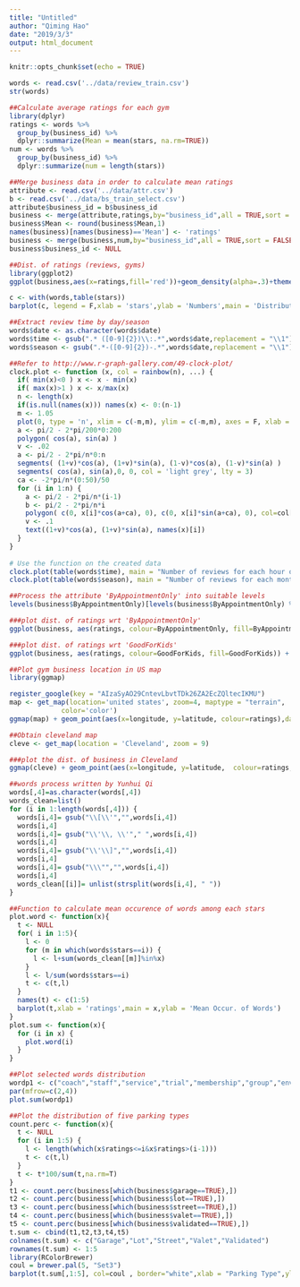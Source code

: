 ```yaml
---
title: "Untitled"
author: "Qiming Hao"
date: "2019/3/3"
output: html_document
---
```


```r
knitr::opts_chunk$set(echo = TRUE)
```

```r
words <- read.csv('../data/review_train.csv')
str(words)
```

```r
##Calculate average ratings for each gym
library(dplyr)
ratings <- words %>%
  group_by(business_id) %>%
  dplyr::summarize(Mean = mean(stars, na.rm=TRUE))
num <- words %>%
  group_by(business_id) %>%
  dplyr::summarize(num = length(stars))
```

```r
##Merge business data in order to calculate mean ratings
attribute <- read.csv('../data/attr.csv')
b <- read.csv('../data/bs_train_select.csv')
attribute$business_id = b$business_id
business <- merge(attribute,ratings,by="business_id",all = TRUE,sort = FALSE)
business$Mean <- round(business$Mean,1)
names(business)[names(business)=='Mean'] <- 'ratings'
business <- merge(business,num,by="business_id",all = TRUE,sort = FALSE)
business$business_id <- NULL
```


```r
##Dist. of ratings (reviews, gyms)
library(ggplot2)
ggplot(business,aes(x=ratings,fill='red'))+geom_density(alpha=.3)+theme_classic()+theme(legend.position = 'none')+ggtitle('Distribution of Average Ratings')+theme(plot.title = element_text(hjust =0.5,size=20))+theme(axis.text=element_text(size=15),axis.title=element_text(size=15))

c <- with(words,table(stars))
barplot(c, legend = F,xlab = 'stars',ylab = 'Numbers',main = 'Distribution of Stars in Reviews',cex.main=1.6,cex.lab=1.2)
```

```r
##Extract review time by day/season
words$date <- as.character(words$date)
words$time <- gsub(".* ([0-9]{2})\\:.*",words$date,replacement = "\\1")
words$season <- gsub(".*-([0-9]{2})-.*",words$date,replacement = "\\1")
```

```r
##Refer to http://www.r-graph-gallery.com/49-clock-plot/
clock.plot <- function (x, col = rainbow(n), ...) {
  if( min(x)<0 ) x <- x - min(x)
  if( max(x)>1 ) x <- x/max(x)
  n <- length(x)
  if(is.null(names(x))) names(x) <- 0:(n-1)
  m <- 1.05
  plot(0, type = 'n', xlim = c(-m,m), ylim = c(-m,m), axes = F, xlab = '', ylab = '', ...)
  a <- pi/2 - 2*pi/200*0:200
  polygon( cos(a), sin(a) )
  v <- .02
  a <- pi/2 - 2*pi/n*0:n
  segments( (1+v)*cos(a), (1+v)*sin(a), (1-v)*cos(a), (1-v)*sin(a) )
  segments( cos(a), sin(a),0, 0, col = 'light grey', lty = 3) 
  ca <- -2*pi/n*(0:50)/50
  for (i in 1:n) {
    a <- pi/2 - 2*pi/n*(i-1)
    b <- pi/2 - 2*pi/n*i
    polygon( c(0, x[i]*cos(a+ca), 0), c(0, x[i]*sin(a+ca), 0), col=col[i] )
    v <- .1
    text((1+v)*cos(a), (1+v)*sin(a), names(x)[i])
  }
}
 
# Use the function on the created data
clock.plot(table(words$time), main = "Number of reviews for each hour of the day")
clock.plot(table(words$season), main = "Number of reviews for each month of the year")
```


```r
##Process the attribute 'ByAppointmentOnly' into suitable levels
levels(business$ByAppointmentOnly)[levels(business$ByAppointmentOnly) %in% c("","None")] <- "None"
```



```r
###plot dist. of ratings wrt 'ByAppointmentOnly'
ggplot(business, aes(ratings, colour=ByAppointmentOnly, fill=ByAppointmentOnly)) + geom_density(alpha=0.55)+theme_classic()+ggtitle("Dist. of ratings for ByAppointmentOnly")+theme(plot.title = element_text(hjust =0.5,size=20))+theme(axis.text=element_text(size=15),axis.title=element_text(size=15))
```

```r
###plot dist. of ratings wrt 'GoodForKids'
ggplot(business, aes(ratings, colour=GoodForKids, fill=GoodForKids)) + geom_density(alpha=0.55)+theme_classic()+ggtitle("Dist. of ratings for GoodForKids")+theme(plot.title = element_text(hjust =0.5,size=20))+theme(axis.text=element_text(size=15),axis.title=element_text(size=15))
```


```r
##Plot gym business location in US map
library(ggmap)

register_google(key = "AIzaSyAO29CntevLbvtTDk26ZA2EcZQltecIKMU")
map <- get_map(location='united states', zoom=4, maptype = "terrain",
             color='color')
ggmap(map) + geom_point(aes(x=longitude, y=latitude, colour=ratings),data=business, na.rm = T)  + scale_color_gradient(low="beige", high="blue")
```

```r
##Obtain cleveland map
cleve <- get_map(location = 'Cleveland', zoom = 9)
```
```r
###plot the dist. of business in Cleveland
ggmap(cleve) + geom_point(aes(x=longitude, y=latitude,  colour=ratings,size=num),data=business[which(business$state=='OH'),], na.rm = T)  + scale_color_gradient(low="beige", high="blue")
```


```r
##words process written by Yunhui Qi
words[,4]=as.character(words[,4])
words_clean=list()
for (i in 1:length(words[,4])) {
  words[i,4]= gsub("\\[\\'","",words[i,4])
  words[i,4]
  words[i,4]= gsub("\\'\\, \\'"," ",words[i,4])
  words[i,4]
  words[i,4]= gsub("\\'\\]","",words[i,4])
  words[i,4]
  words[i,4]= gsub("\\\"","",words[i,4])
  words[i,4]
  words_clean[[i]]= unlist(strsplit(words[i,4], " "))
}
```

```r
##Function to calculate mean occurence of words among each stars
plot.word <- function(x){
  t <- NULL
  for( i in 1:5){
    l <- 0
    for (m in which(words$stars==i)) {
      l <- l+sum(words_clean[[m]]%in%x)
    }
    l <- l/sum(words$stars==i)
    t <- c(t,l)
  }
  names(t) <- c(1:5)
  barplot(t,xlab = 'ratings',main = x,ylab = 'Mean Occur. of Words')
}
plot.sum <- function(x){
  for (i in x) {
    plot.word(i)
  }
}
```

```r
##Plot selected words distribution
wordp1 <- c("coach","staff","service","trial","membership","group","environment","vibe")
par(mfrow=c(2,4))
plot.sum(wordp1)
```



```r
##Plot the distribution of five parking types
count.perc <- function(x){
  t <- NULL
  for (i in 1:5) {
    l <- length(which(x$ratings<=i&x$ratings>(i-1)))
    t <- c(t,l)
  }
  t <- t*100/sum(t,na.rm=T)
}
t1 <- count.perc(business[which(business$garage==TRUE),])
t2 <- count.perc(business[which(business$lot==TRUE),])
t3 <- count.perc(business[which(business$street==TRUE),])
t4 <- count.perc(business[which(business$valet==TRUE),])
t5 <- count.perc(business[which(business$validated==TRUE),])
t.sum <- cbind(t1,t2,t3,t4,t5)
colnames(t.sum) <- c("Garage","Lot","Street","Valet","Validated")
rownames(t.sum) <- 1:5
library(RColorBrewer)
coul = brewer.pal(5, "Set3") 
barplot(t.sum[,1:5], col=coul , border="white",xlab = "Parking Type",ylab = "Percentage",legend.text = rownames(t.sum),args.legend = list(x ='topright', bty='n', inset=c(-0.1,0)))
```





